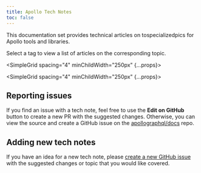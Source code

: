 ```yaml
---
title: Apollo Tech Notes
toc: false
---
```


This documentation set provides technical articles on tospecializedpics for Apollo tools and libraries.

Select a tag to view a list of articles on the corresponding topic.


<SimpleGrid spacing="4" minChildWidth="250px" {...props}>
  <RecentlyAddedNotes />
  <RecentlyUpdatedNotes />
</SimpleGrid>

<SimpleGrid spacing="4" minChildWidth="250px" {...props}>
<div>

## Reporting issues

If you find an issue with a tech note, feel free to use the **Edit on GitHub** button to create a new PR with the suggested changes. Otherwise, you can view the source and create a GitHub issue on the [apollographql/docs](https://github.com/apollographql/docs) repo.

</div>
<div>

## Adding new tech notes

If you have an idea for a new tech note, please [create a new GitHub issue](https://github.com/apollographql/docs/issues) with the suggested changes or topic that you would like covered.

</div>
</SimpleGrid>

<AllNotes />
